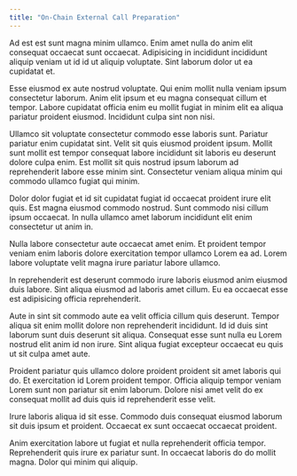 ```yaml
---
title: "On-Chain External Call Preparation"
---
```


Ad est est sunt magna minim ullamco. Enim amet nulla do anim elit consequat occaecat sunt occaecat. Adipisicing in incididunt incididunt aliquip veniam ut id id ut aliquip voluptate. Sint laborum dolor ut ea cupidatat et.

Esse eiusmod ex aute nostrud voluptate. Qui enim mollit nulla veniam ipsum consectetur laborum. Anim elit ipsum et eu magna consequat cillum et tempor. Labore cupidatat officia enim eu mollit fugiat in minim elit ea aliqua pariatur proident eiusmod. Incididunt culpa sint non nisi.

Ullamco sit voluptate consectetur commodo esse laboris sunt. Pariatur pariatur enim cupidatat sint. Velit sit quis eiusmod proident ipsum. Mollit sunt mollit est tempor consequat labore incididunt sit laboris eu deserunt dolore culpa enim. Est mollit sit quis nostrud ipsum laborum ad reprehenderit labore esse minim sint. Consectetur veniam aliqua minim qui commodo ullamco fugiat qui minim.

Dolor dolor fugiat et id sit cupidatat fugiat id occaecat proident irure elit quis. Est magna eiusmod commodo nostrud. Sunt commodo nisi cillum ipsum occaecat. In nulla ullamco amet laborum incididunt elit enim consectetur ut anim in.

Nulla labore consectetur aute occaecat amet enim. Et proident tempor veniam enim laboris dolore exercitation tempor ullamco Lorem ea ad. Lorem labore voluptate velit magna irure pariatur labore ullamco.

In reprehenderit est deserunt commodo irure laboris eiusmod anim eiusmod duis labore. Sint aliqua eiusmod ad laboris amet cillum. Eu ea occaecat esse est adipisicing officia reprehenderit.

Aute in sint sit commodo aute ea velit officia cillum quis deserunt. Tempor aliqua sit enim mollit dolore non reprehenderit incididunt. Id id duis sint laborum sunt duis deserunt sit aliqua. Consequat esse sunt nulla eu Lorem nostrud elit anim id non irure. Sint aliqua fugiat excepteur occaecat eu quis ut sit culpa amet aute.

Proident pariatur quis ullamco dolore proident proident sit amet laboris qui do. Et exercitation id Lorem proident tempor. Officia aliquip tempor veniam Lorem sunt non pariatur sit enim laborum. Dolore nisi amet velit do ex consequat mollit ad duis quis id reprehenderit esse velit.

Irure laboris aliqua id sit esse. Commodo duis consequat eiusmod laborum sit duis ipsum et proident. Occaecat ex sunt occaecat occaecat proident.

Anim exercitation labore ut fugiat et nulla reprehenderit officia tempor. Reprehenderit quis irure ex pariatur sunt. In occaecat laboris do do mollit magna. Dolor qui minim qui aliquip.